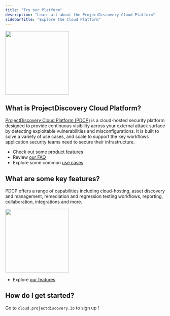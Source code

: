 ```yaml
---
title: "Try our Platform"
description: "Learn all about the ProjectDiscovery Cloud Platform"
sidebarTitle: "Explore the Cloud Platform"
---
```


<img height="200" src="/images/platform/scanpage.png" />

## What is ProjectDiscovery Cloud Platform? 

[ProjectDiscovery Cloud Platform (PDCP)](cloud.projectdiscovery.io) is a cloud-hosted security platform designed to provide continuous visibility across your external attack surface by detecting exploitable vulnerabilities and misconfigurations. 
It is built to solve a variety of use cases, and scale to support the key workflows application security teams need to secure their infrastructure.

 - Check out some [product features](/cloud/features)
 - Review [our FAQ](/cloud/general-faq)
 - Explore some common [use cases](/cloud/usecases)

## What are some key features?

PDCP offers a range of capabilities including cloud-hosting, asset discovery and management, remediation and regression testing workflows, reporting, collaboration, integrations and more.

<img height="200" src="/images/platform/addcloudintegrations.png" />

- Explore [our features](/cloud/features)

## How do I get started?

Go to `cloud.projectdiscovery.io` to sign up !